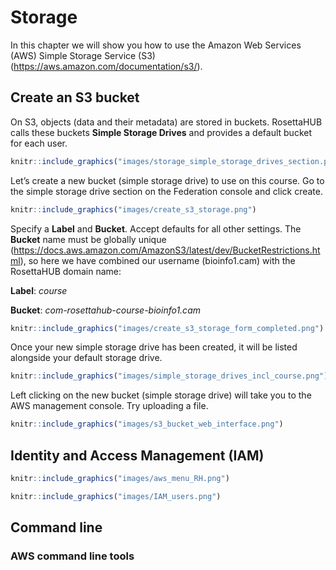 # Storage {#storage}
In this chapter we will show you how to use the Amazon Web Services (AWS) Simple Storage Service (S3) ([https://aws.amazon.com/documentation/s3/](https://aws.amazon.com/documentation/s3/)).

## Create an S3 bucket
On S3, objects (data and their metadata) are stored in buckets. RosettaHUB calls these buckets **Simple Storage Drives** and provides a default bucket for each user.

```r
knitr::include_graphics("images/storage_simple_storage_drives_section.png")
```

Let's create a new bucket (simple storage drive) to use on this course. Go to the simple storage drive section on the Federation console and click create.
```r
knitr::include_graphics("images/create_s3_storage.png")
```

Specify a **Label** and **Bucket**. Accept defaults for all other settings. The **Bucket** name must be globally unique ([https://docs.aws.amazon.com/AmazonS3/latest/dev/BucketRestrictions.html](https://docs.aws.amazon.com/AmazonS3/latest/dev/BucketRestrictions.html)), so here we have combined our username (bioinfo1.cam) with the RosettaHUB domain name:

**Label**: *course*

**Bucket**: *com-rosettahub-course-bioinfo1.cam*


```r
knitr::include_graphics("images/create_s3_storage_form_completed.png")
```

Once your new simple storage drive has been created, it will be listed alongside your default storage drive.
```r
knitr::include_graphics("images/simple_storage_drives_incl_course.png")
```

Left clicking on the new bucket (simple storage drive) will take you to the AWS management console. Try uploading a file.
```r
knitr::include_graphics("images/s3_bucket_web_interface.png")
```

## Identity and Access Management (IAM)

```r
knitr::include_graphics("images/aws_menu_RH.png")
```


```r
knitr::include_graphics("images/IAM_users.png")
```


## Command line

### AWS command line tools
